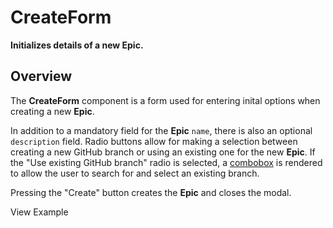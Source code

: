 
<Meta title="Epics/CreateForm/Docs" />

# CreateForm

**Initializes details of a new Epic.**

## Overview

The **CreateForm** component is a form used for entering inital options when
creating a new **Epic**.

In addition to a mandatory field for the **Epic** `name`, there is also an
optional `description` field. Radio buttons allow for making a selection between
creating a new GitHub branch or using an existing one for the new **Epic**. If
the "Use existing GitHub branch" radio is selected, a
[combobox](https://react.lightningdesignsystem.com/components/comboboxes/) is
rendered to allow the user to search for and select an existing branch.

Pressing the "Create" button creates the **Epic** and closes the modal.

<LinkTo kind="Epics/CreateForm/Example">View Example</LinkTo>
